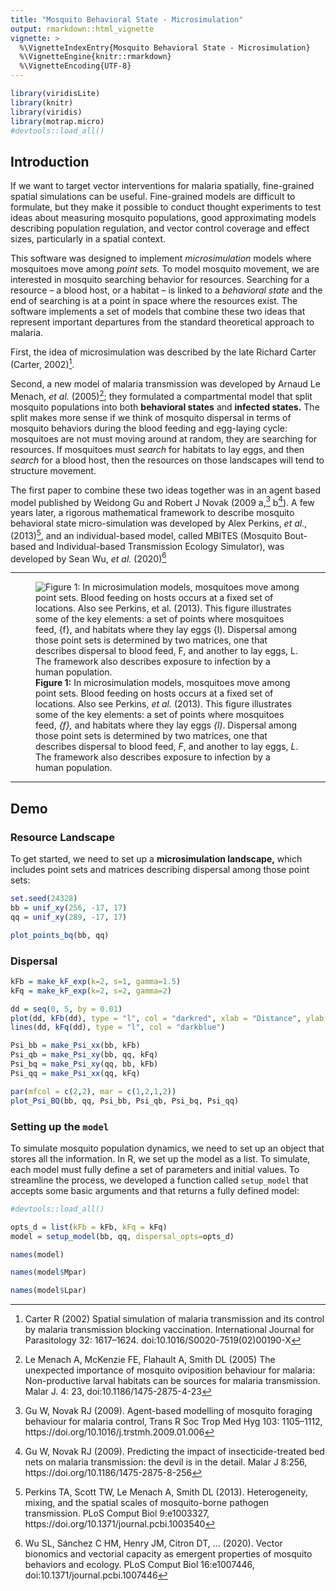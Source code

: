 ```yaml
---
title: "Mosquito Behavioral State - Microsimulation"
output: rmarkdown::html_vignette
vignette: >
  %\VignetteIndexEntry{Mosquito Behavioral State - Microsimulation}
  %\VignetteEngine{knitr::rmarkdown}
  %\VignetteEncoding{UTF-8}
---
```


```r
library(viridisLite)
library(knitr)
library(viridis)
library(motrap.micro)
#devtools::load_all()
```

## Introduction

If we want to target vector interventions for malaria spatially, fine-grained spatial simulations can be useful. Fine-grained models are difficult to formulate, but they make it possible to conduct thought experiments to test ideas about measuring mosquito populations, good approximating models describing population regulation, and vector control coverage and effect sizes, particularly in a spatial context.  

This software was designed to implement *microsimulation* models where mosquitoes move among *point sets.* To model mosquito movement, we are interested in mosquito searching behavior for resources. Searching for a resource -- a blood host, or a habitat -- is linked to a *behavioral state* and the end of searching is at a point in space where the resources exist. The software implements a set of models that combine these two ideas that represent important departures from the standard theoretical approach to malaria. 

First, the idea of microsimulation was described by the late Richard Carter (Carter, 2002)^[Carter R (2002) Spatial simulation of malaria transmission and its control by malaria transmission blocking vaccination. International Journal for Parasitology 32: 1617–1624. doi:10.1016/S0020-7519(02)00190-X].  

Second, a new model of malaria transmission was developed by Arnaud Le Menach, *et al.* (2005)^[Le Menach A, McKenzie FE, Flahault A, Smith DL (2005) The unexpected importance of mosquito oviposition behaviour for malaria: Non-productive larval habitats can be sources for malaria transmission. Malar J. 4: 23, doi:10.1186/1475-2875-4-23]; they formulated a compartmental model that split mosquito populations into both **behavioral states** and **infected states.** The split makes more sense if we think of mosquito dispersal in terms of mosquito behaviors during the blood feeding and egg-laying cycle: mosquitoes are not must moving around at random, they are searching for resources. If mosquitoes must *search* for habitats to lay eggs, and then *search* for a blood host, then the resources on those landscapes will tend to structure movement.  

The first paper to combine these two ideas together was in an agent based model published by Weidong Gu and Robert J Novak (2009 a,^[Gu W,  Novak RJ (2009). Agent-based modelling of mosquito foraging behaviour for malaria control, Trans R Soc Trop Med Hyg 103: 1105–1112, https://doi.org/10.1016/j.trstmh.2009.01.006] b^[Gu W, Novak RJ (2009). Predicting the impact of insecticide-treated bed nets on malaria transmission: the devil is in the detail. Malar J 8:256, https://doi.org/10.1186/1475-2875-8-256]). A few years later, a rigorous mathematical framework to describe mosquito behavioral state micro-simulation was developed by Alex Perkins, *et al.*, (2013)^[Perkins TA, Scott TW, Le Menach A, Smith DL (2013). Heterogeneity, mixing, and the spatial scales of mosquito-borne pathogen transmission. PLoS Comput Biol 9:e1003327, https://doi.org/10.1371/journal.pcbi.1003540], and an individual-based model, 
called MBITES (Mosquito Bout-based and Individual-based Transmission Ecology Simulator), 
was developed by Sean Wu, *et al.* (2020)^[Wu SL, Sánchez C HM, Henry JM, Citron DT, ... (2020). Vector bionomics and vectorial capacity as emergent properties of mosquito behaviors and ecology. PLoS Comput Biol 16:e1007446, doi:10.1371/journal.pcbi.1007446]

***

![**Figure 1:** In microsimulation models, mosquitoes move among point sets. Blood feeding on hosts occurs at a fixed set of locations. Also see Perkins, *et al.* (2013). This figure illustrates some of the key elements: a set of points where mosquitoes feed, *{f},*  and habitats where they lay eggs *{l)*. Dispersal among those point sets is determined by two matrices, one that describes dispersal to blood feed, $F$, and another to lay eggs, $L$. The framework also describes exposure to infection by a human population.](DynamicsOnPoints.png)

***

## Demo

### Resource Landscape 

To get started, we need to set up a **microsimulation landscape,** which includes point sets and matrices describing dispersal among those point sets:

```r
set.seed(24328)
bb = unif_xy(256, -17, 17) 
qq = unif_xy(289, -17, 17) 
```

```r
plot_points_bq(bb, qq)
```

### Dispersal 

```r
kFb = make_kF_exp(k=2, s=1, gamma=1.5)
kFq = make_kF_exp(k=2, s=2, gamma=2)
```

```r
dd = seq(0, 5, by = 0.01)
plot(dd, kFb(dd), type = "l", col = "darkred", xlab = "Distance", ylab = "Weight")
lines(dd, kFq(dd), type = "l", col = "darkblue")
```

```r
Psi_bb = make_Psi_xx(bb, kFb)
Psi_qb = make_Psi_xy(bb, qq, kFq)
Psi_bq = make_Psi_xy(qq, bb, kFb)
Psi_qq = make_Psi_xx(qq, kFq)
```


```r
par(mfcol = c(2,2), mar = c(1,2,1,2))
plot_Psi_BQ(bb, qq, Psi_bb, Psi_qb, Psi_bq, Psi_qq)
```


### Setting up the `model`  

To simulate mosquito population dynamics, we need to set up an object that stores all the information. In R, we set up the model as a list. To simulate, each model must fully define a set of parameters and initial values.  To streamline the process, we developed a function called `setup_model` that accepts some basic arguments and that returns a fully defined model:


```r
#devtools::load_all()
```


```r
opts_d = list(kFb = kFb, kFq = kFq)
model = setup_model(bb, qq, dispersal_opts=opts_d)
```

```r
names(model)
```

```r
names(model$Mpar)
```

```r
names(model$Lpar)
```



